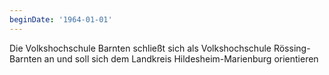 ```yaml
---
beginDate: '1964-01-01'
---
```


Die Volkshochschule Barnten schließt sich als Volkshochschule Rössing-Barnten an
und soll sich dem Landkreis Hildesheim-Marienburg orientieren
